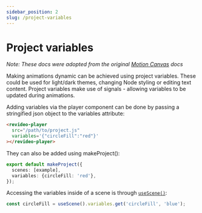 ```yaml
---
sidebar_position: 2
slug: /project-variables
---
```


# Project variables

_Note: These docs were adopted from the original
[Motion Canvas](https://motioncanvas.io/docs/) docs_

Making animations dynamic can be achieved using project variables. These could
be used for light/dark themes, changing Node styling or editing text content.
Project variables make use of signals - allowing variables to be updated during
animations.

Adding variables via the player component can be done by passing a stringified
json object to the variables attribute:

```html
<revideo-player
  src="/path/to/project.js"
  variables='{"circleFill":"red"}'
></revideo-player>
```

They can also be added using makeProject():

```ts
export default makeProject({
  scenes: [example],
  variables: {circleFill: 'red'},
});
```

Accessing the variables inside of a scene is through
[`useScene()`](/api/core/utils#useScene):

```ts
const circleFill = useScene().variables.get('circleFill', 'blue');
```
